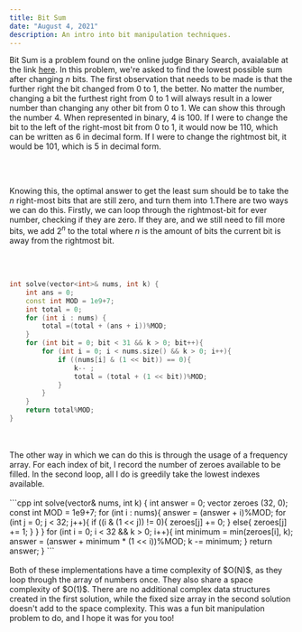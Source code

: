 ```yaml
---
title: Bit Sum
date: "August 4, 2021"
description: An intro into bit manipulation techniques.
---
```


Bit Sum is a problem found on the online judge Binary Search, avaialable at the link <a href="https://binarysearch.com/problems/Bit-Sum
"> here</a>. In this problem, we're asked to find the lowest possible sum after changing $n$ bits. The first observation that needs to be made is that the further right the bit changed from 0 to 1, the better. No matter the number, changing a bit the furthest right from 0 to 1 will always result in a lower number than changing any other bit from 0 to 1.
We can show this through the number 4. When represented in binary, 4 is 100. If I were to change the bit to the left of the right-most bit from 0 to 1, it would now be 110, which can be written as 6 in decimal form. If I were to change the rightmost bit, it would be 101, which is 5 in decimal form.

<br />
<br />

Knowing this, the optimal answer to get the least sum should be to take the $n$ right-most
bits that are still zero, and turn them into 1.There are two ways we can do this.
Firstly, we can loop through the rightmost-bit for ever number, checking if they
are zero. If they are, and we still need to fill more bits, we add $2^n$ to the total
where $n$ is the amount of bits the current bit is away from the rightmost bit.

<br />
<br />

```cpp
int solve(vector<int>& nums, int k) {
    int ans = 0;
    const int MOD = 1e9+7;
    int total = 0;
    for (int i : nums) {
        total =(total + (ans + i))%MOD;
    }
    for (int bit = 0; bit < 31 && k > 0; bit++){
        for (int i = 0; i < nums.size() && k > 0; i++){
            if ((nums[i] & (1 << bit)) == 0){
                k-- ;
                total = (total + (1 << bit))%MOD;
            }
        }
    }
    return total%MOD;
}
```

<br />
<br />
The other way in which we can do this is through the usage of a frequency array. For each index of bit, I record the number of zeroes available to be filled. In the second loop, all I do is greedily take the lowest indexes available.
<br />
<br />
```cpp
int solve(vector<int>& nums, int k) {
    int answer = 0;
    vector<int> zeroes (32, 0);
    const int MOD = 1e9+7;
    for (int i : nums){
        answer = (answer + i)%MOD;
        for (int j = 0; j < 32; j++){
            if ((i & (1 << j)) != 0){
                zeroes[j] += 0;
            }
            else{
                zeroes[j] += 1;
            }
        }
    }
    for (int i = 0; i < 32 && k > 0; i++){
        int minimum = min(zeroes[i], k);
        answer = (answer + minimum * (1 << i))%MOD;
        k -= minimum;
    }
    return answer;
}
```
<br />
<br />
Both of these implementations have a time complexity of $O(N)$, as they loop through the array of numbers once. They also share a space complexity of $O(1)$. There are no additional complex data structures created in the first solution, while the fixed size array in the second solution doesn't add to the space complexity. This was a fun bit manipulation problem to do, and I hope it was for you too!
